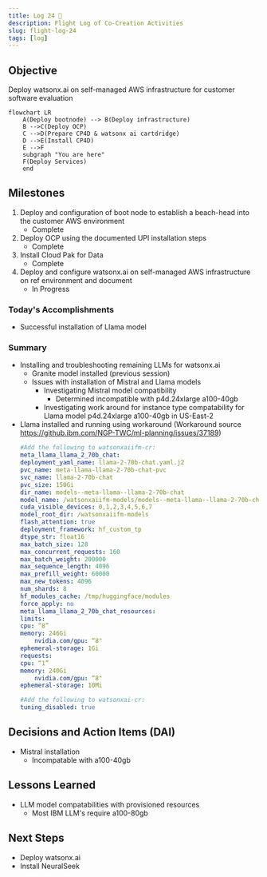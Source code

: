 ```yaml
---
title: Log 24 🛫
description: Flight Log of Co-Creation Activities
slug: flight-log-24
tags: [log]
---
```


## Objective
Deploy watsonx.ai on self-managed AWS infrastructure for customer software evaluation

```mermaid
flowchart LR
    A(Deploy bootnode) --> B(Deploy infrastructure)
    B -->C(Deploy OCP)
    C -->D(Prepare CP4D & watsonx ai cartdridge)
    D -->E(Install CP4D)
    E -->F
    subgraph "You are here"
    F(Deploy Services)
    end
```

## Milestones
1. Deploy and configuration of boot node to establish a beach-head into the customer AWS environment
    - Complete
2. Deploy OCP using the documented UPI installation steps
    - Complete
3. Install Cloud Pak for Data
    - Complete
4. Deploy and configure watsonx.ai on self-managed AWS infrastructure on ref environment and document
    - In Progress


### Today's Accomplishments
- Successful installation of Llama model

### Summary
- Installing and troubleshooting remaining LLMs for watsonx.ai
    - Granite model installed (previous session)
    - Issues with installation of Mistral and Llama models
        - Investigating Mistral model compatibility
            - Determined incompatible with p4d.24xlarge a100-40gb
        - Investigating work around for instance type compatability for Llama model p4d.24xlarge a100-40gb in US-East-2
- Llama installed and running using workaround (Workaround source https://github.ibm.com/NGP-TWC/ml-planning/issues/37189)
    ```yaml
    #Add the following to watsonxaiifm-cr:
    meta_llama_llama_2_70b_chat:
    deployment_yaml_name: llama-2-70b-chat.yaml.j2
    pvc_name: meta-llama-llama-2-70b-chat-pvc
    svc_name: llama-2-70b-chat
    pvc_size: 150Gi
    dir_name: models--meta-llama--llama-2-70b-chat
    model_name: /watsonxaiifm-models/models--meta-llama--llama-2-70b-chat
    cuda_visible_devices: 0,1,2,3,4,5,6,7
    model_root_dir: /watsonxaiifm-models
    flash_attention: true
    deployment_framework: hf_custom_tp
    dtype_str: float16
    max_batch_size: 128
    max_concurrent_requests: 160
    max_batch_weight: 200000
    max_sequence_length: 4096
    max_prefill_weight: 60000
    max_new_tokens: 4096
    num_shards: 8
    hf_modules_cache: /tmp/huggingface/modules
    force_apply: no
    meta_llama_llama_2_70b_chat_resources:
    limits:
    cpu: “8”
    memory: 246Gi
        nvidia.com/gpu: “8"
    ephemeral-storage: 1Gi
    requests:
    cpu: “1”
    memory: 240Gi
        nvidia.com/gpu: “8"
    ephemeral-storage: 10Mi
    ```
    ```yaml
    #Add the following to watsonxai-cr:
    tuning_disabled: true
    ```

## Decisions and Action Items (DAI)
- Mistral installation
    - Incompatable with a100-40gb

## Lessons Learned
- LLM model compatabilities with provisioned resources
    - Most IBM LLM's require a100-80gb
## Next Steps
- Deploy watsonx.ai
- Install NeuralSeek